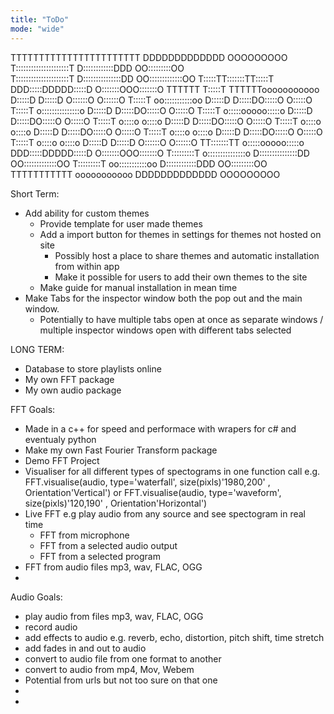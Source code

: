 ```yaml
---
title: "ToDo"
mode: "wide"
---
```


TTTTTTTTTTTTTTTTTTTTTTT                   DDDDDDDDDDDDD             OOOOOOOOO\
T:::::::::::::::::::::T                   D::::::::::::DDD        OO:::::::::OO\
T:::::::::::::::::::::T                   D:::::::::::::::DD    OO:::::::::::::OO
T:::::TT:::::::TT:::::T                   DDD:::::DDDDD:::::D  O:::::::OOO:::::::O
TTTTTT  T:::::T  TTTTTTooooooooooo          D:::::D    D:::::D O::::::O   O::::::O
T:::::T      oo:::::::::::oo        D:::::D     D:::::DO:::::O     O:::::O
T:::::T     o:::::::::::::::o       D:::::D     D:::::DO:::::O     O:::::O
T:::::T     o:::::ooooo:::::o       D:::::D     D:::::DO:::::O     O:::::O
T:::::T     o::::o     o::::o       D:::::D     D:::::DO:::::O     O:::::O
T:::::T     o::::o     o::::o       D:::::D     D:::::DO:::::O     O:::::O
T:::::T     o::::o     o::::o       D:::::D     D:::::DO:::::O     O:::::O
T:::::T     o::::o     o::::o       D:::::D    D:::::D O::::::O   O::::::O
TT:::::::TT   o:::::ooooo:::::o     DDD:::::DDDDD:::::D  O:::::::OOO:::::::O
T:::::::::T   o:::::::::::::::o     D:::::::::::::::DD    OO:::::::::::::OO
T:::::::::T    oo:::::::::::oo      D::::::::::::DDD        OO:::::::::OO\
TTTTTTTTTTT      ooooooooooo        DDDDDDDDDDDDD             OOOOOOOOO

Short Term:

- Add ability for custom themes
  - Provide template for user made themes
  - Add a import button for themes in settings for themes not hosted on site
    - Possibly host a place to share themes and automatic installation from within app
    - Make it possible for users to add their own themes to the site
  - Make guide for manual installation in mean time
- Make Tabs for the inspector window both the pop out and the main window.
  - Potentially to have multiple tabs open at once as separate windows / multiple inspector windows open with different tabs selected

LONG TERM:

- Database to store playlists online
- My own FFT package
- My own audio package

FFT Goals:

- Made in a c\+\+ for speed and performace with wrapers for c# and eventualy python
- Make my own Fast Fourier Transform package
- Demo FFT Project
- Visualiser for all different types of spectograms in one function call
  e.g. FFT.visualise(audio, type='waterfall', size(pixls)'1980,200' , Orientation'Vertical')
  or   FFT.visualise(audio, type='waveform', size(pixls)'120,190' , Orientation'Horizontal')
- Live FFT e.g play audio from any source and see spectogram in real time
  - FFT from microphone
  - FFT from a selected audio output
  - FFT from a selected program
- FFT from audio files mp3, wav, FLAC, OGG
- 

Audio Goals:

- play audio from files mp3, wav, FLAC, OGG
- record audio
- add effects to audio e.g. reverb, echo, distortion, pitch shift, time stretch
- add fades in and out to audio
- convert to audio file from one format to another
- convert to audio from mp4, Mov, Webem
- Potential from urls but not too sure on that one
- 
- 